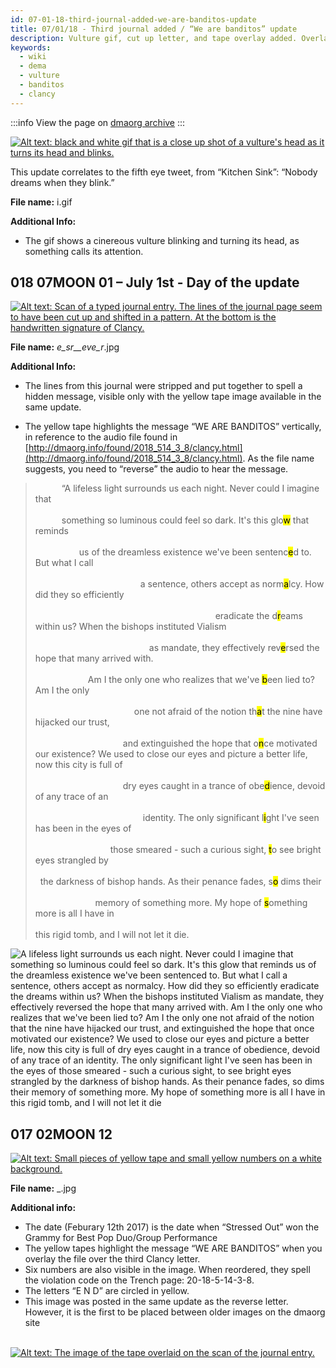 ```yaml
---
id: 07-01-18-third-journal-added-we-are-banditos-update
title: 07/01/18 - Third journal added / “We are banditos” update
description: Vulture gif, cut up letter, and tape overlay added. Overlay reveals "we are banditos" in journal entry.
keywords:
  - wiki
  - dema
  - vulture
  - banditos
  - clancy
---
```


:::info
View the page on [dmaorg archive](https://www.dmaorg.site/070118/found/15398642_14/clancy.html)
:::

[![Alt text: black and white gif that is a close up shot of a vulture's head as it turns its head and blinks.](./assets/i.gif)](./assets/i.gif)

This update correlates to the fifth eye tweet, from “Kitchen Sink”: “Nobody dreams when they blink.”

**File name:** i.gif

**Additional Info:**

- The gif shows a cinereous vulture blinking and turning its head, as something calls its attention.

## 018 07MOON 01 – July 1st - Day of the update

[![Alt text: Scan of a typed journal entry. The lines of the journal page seem to have been cut up and shifted in a pattern. At the bottom is the handwritten signature of Clancy.](./assets/_e_sr__eve_r_.jpg)](./assets/_e_sr__eve_r_.jpg)

**File name:** _e_sr__eve_r_.jpg

**Additional Info:**

- The lines from this journal were stripped and put together to spell a hidden message, visible only with the yellow tape image available in the same update.

- The yellow tape highlights the message “WE ARE BANDITOS” vertically, in reference to the audio file found in [http://dmaorg.info/found/2018_514_3_8/clancy.html](http://dmaorg.info/found/2018_514_3_8/clancy.html). As the file name suggests, you need to “reverse” the audio to hear the message.

<div aria-hidden='true'>
<blockquote>
<p>&emsp;&emsp;&emsp;“A lifeless light surrounds us each night. Never could I imagine that <br></br>
 &emsp;&emsp;&emsp;something so luminous could feel so dark. It's this <span aria-label="glow">glo<mark class="highlight-yellow">w</mark></span> that reminds <br></br>
 &emsp;&emsp;&emsp;&emsp;&emsp;us of the dreamless existence we've been <span aria-label="sentenced">sentenc<mark class="highlight-yellow">e</mark>d</span> to. But what I call <br></br>
 &emsp;&emsp;&emsp;&emsp;&emsp;&emsp;&emsp;&emsp;&emsp;&emsp;&emsp;&emsp;a sentence, others accept as norm<mark class="highlight-yellow">a</mark>lcy. How did they so efficiently <br></br>
 &emsp;&emsp;&emsp;&emsp;&emsp;&emsp;&emsp;&emsp;&emsp;&emsp;&emsp;&emsp;&emsp;&emsp;&emsp;&emsp;&emsp;&emsp;&emsp;&emsp;&nbsp;&nbsp;eradicate the d<mark class="highlight-yellow">r</mark>eams within us? When the bishops instituted Vialism <br></br>
 &emsp;&emsp;&emsp;&emsp;&emsp;&emsp;&emsp;&emsp;&emsp;&emsp;&emsp;&emsp;&emsp;as mandate, they effectively rev<mark class="highlight-yellow">e</mark>rsed the hope that many arrived with. <br></br>
 &emsp;&emsp;&emsp;&emsp;&emsp;&emsp;Am I the only one who realizes that we've <mark class="highlight-yellow">b</mark>een lied to? Am I the only <br></br>
 &emsp;&emsp;&emsp;&emsp;&emsp;&emsp;&emsp;&emsp;&emsp;&emsp;&emsp;&nbsp;one not afraid of the notion th<mark class="highlight-yellow">a</mark>t the nine have hijacked our trust, <br></br>
 &emsp;&emsp;&emsp;&emsp;&emsp;&emsp;&emsp;&emsp;&emsp;&emsp;and extinguished the hope that o<mark class="highlight-yellow">n</mark>ce motivated our existence? We used to close our eyes and picture a better life, now this city is full of <br></br>
 &emsp;&emsp;&emsp;&emsp;&emsp;&emsp;&emsp;&emsp;&emsp;&emsp;dry eyes caught in a trance of obe<mark class="highlight-yellow">d</mark>ience, devoid of any trace of an <br></br>
 &emsp;&emsp;&emsp;&emsp;&emsp;&emsp;&emsp;&emsp;&emsp;&emsp;&emsp;&emsp;&nbsp;identity. The only significant l<mark class="highlight-yellow">i</mark>ght I've seen has been in the eyes of <br></br>
 &emsp;&emsp;&emsp;&emsp;&emsp;&emsp;&emsp;&nbsp;&emsp;&nbsp;those smeared - such a curious sight, <mark class="highlight-yellow">t</mark>o see bright eyes strangled by <br></br>
 &nbsp;&nbsp;the darkness of bishop hands. As their penance fades, s<mark class="highlight-yellow">o</mark> dims their <br></br>
 &emsp;&emsp;&emsp;&emsp;&emsp;&emsp;&nbsp;&nbsp;&nbsp;memory of something more. My hope of <mark class="highlight-yellow">s</mark>omething more is all I have in <br></br>
 this rigid tomb, and I will not let it die.</p></blockquote>
 </div>

<div id='transcriptionalt'>

 ![A lifeless light surrounds us each night. Never could I imagine that something so luminous could feel so dark. It's this glow that reminds us of the dreamless existence we've been sentenced to. But what I call a sentence, others accept as normalcy. How did they so efficiently eradicate the dreams within us? When the bishops instituted Vialism as mandate, they effectively reversed the hope that many arrived with. Am I the only one who realizes that we've been lied to? Am I the only one not afraid of the notion that the nine have hijacked our trust, and extinguished the hope that once motivated our existence? We used to close our eyes and picture a better life, now this city is full of dry eyes caught in a trance of obedience, devoid of any trace of an identity. The only significant light I've seen has been in the eyes of those smeared - such a curious sight, to see bright eyes strangled by the darkness of bishop hands. As their penance fades, so dims their memory of something more. My hope of something more is all I have in this rigid tomb, and I will not let it die](./assets/alttext.png)
 </div>


## 017 02MOON 12

[![Alt text: Small pieces of yellow tape and small yellow numbers on a white background.](./assets/_.jpg)](./assets/_.jpg)

**File name:** _.jpg

**Additional info:**

- The date (Feburary 12th 2017) is the date when “Stressed Out” won the Grammy for Best Pop Duo/Group Performance
- The yellow tapes highlight the message “WE ARE BANDITOS” when you overlay the file over the third Clancy letter.
- Six numbers are also visible in the image. When reordered, they spell the violation code on the Trench page: 20-18-5-14-3-8.
- The letters “E N D” are circled in yellow.
- This image was posted in the same update as the reverse letter. However, it is the first to be placed between older images on the dmaorg site

&emsp;&emsp;[![Alt text: The image of the tape overlaid on the scan of the journal entry.](./assets/_withnote.png)](./assets/_withnote.png)
